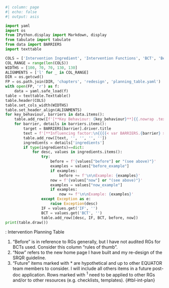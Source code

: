 ```python
#| column: page
#| echo: false
#| output: asis

import yaml
import os
from IPython.display import Markdown, display
from tabulate import tabulate
from data import BARRIERS
import texttable

COLS = ['Intervention Ingredient', 'Intervention Functions', 'BCT', 'Before', 'Now']
COL_RANGE = range(len(COLS))
WIDTHS = [100, 70, 70, 130, 130]
ALIGNMENTS = ['l' for _ in COL_RANGE]
DIR = os.getcwd()
FP = os.path.join(DIR, 'chapters', 'redesign', 'planning_table.yaml')
with open(FP, 'r') as f:
    data = yaml.safe_load(f)
table = texttable.Texttable()
table.header(COLS)
table.set_cols_width(WIDTHS)
table.set_header_align(ALIGNMENTS)
for key_behaviour, barriers in data.items():
    table.add_row([f'[**Key Behaviour: {key_behaviour}**]{{.nowrap .text-info}}', '', '', '', ''])
    for barrier, details in barriers.items():
        target = BARRIERS[barrier].driver.title
        text = f'[**Influencing factor:\n{{{{< var BARRIERS.{barrier} >}}}}**<br>Target Concept (BCW): {target}]{{.nowrap}}'
        table.add_row([text, '', '', '', ''])
        ingredients = details['ingredients']
        if type(ingredients)==dict:
            for desc, values in ingredients.items():
                try:
                    before = f'{values["before"] or "(see above)"}'
                    examples = values["before_example"]
                    if examples: 
                        before += f'\n\nExample: {examples}'
                    now = f'{values["now"] or "(see above)"}'
                    examples = values["now_example"]
                    if examples: 
                        now += f'\n\nExample: {examples}'
                except Exception as e:
                    raise Exception(desc)
                IF = values.get('IF', '')
                BCT = values.get('BCT', '')
                table.add_row([desc, IF, BCT, before, now])
print(table.draw())
```

: Intervention Planning Table

1. "Before" is in reference to RGs generally, but I have not audited RGs for BCTs used. Consider this column "rules of thumb".
2. "Now" refers to the new home page I have built and my re-design of the SRQR guideline.
3. "Future" items marked with * are hypothetical and up to other EQUATOR team members to consider. I will include all others items in a future post-doc application. Rows marked with ^1^ need to be applied to other RGs and/or to other resources (e.g. checklists, templates). {#tbl-int-plan}